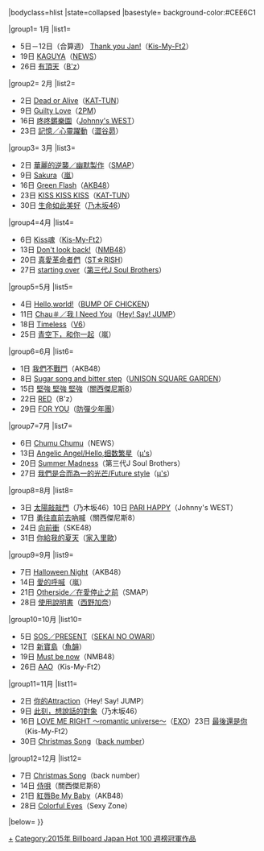 {{Navbox
|name= Billboard JAPAN Hot 100 週榜冠軍 (2015年)
|title= [[Billboard JAPAN]] [[Billboard Japan Hot 100|Hot 100]] 週榜冠軍作品及獲得者{{#if:{{{1|}}}|（{{{1|}}}）|}}
|bodyclass=hlist
|state=<includeonly>collapsed</includeonly>
|basestyle= background-color:#CEE6C1

|group1= 1月
|list1= 
*5日－12日（合算週） [[Thank you Jan!]]（[[Kis-My-Ft2]]）
*19日 [[KAGUYA]]（[[NEWS]]） 
*26日 [[有頂天]]（[[B'z]]）
|group2= 2月
|list2=
*2日 [[Dead or Alive]]（[[KAT-TUN]]）
*9日 [[Guilty Love]]（[[2PM]]）
*16日 [[咚咚鏘樂園]]（[[Johnny's WEST]]）
*23日 [[記憶／心靈躍動]]（[[澀谷昴]]）
|group3= 3月
|list3=
*2日 [[華麗的逆襲／幽默製作]]（[[SMAP]]）
*9日 [[Sakura (嵐)|Sakura]]（[[嵐]]）
*16日 [[Green Flash (AKB48單曲)|Green Flash]]（[[AKB48]]）
*23日 [[KISS KISS KISS]]（[[KAT-TUN]]）
*30日 [[生命如此美好]]（[[乃木坂46]]）
|group4=4月
|list4=
*6日 [[Kiss魂]]（[[Kis-My-Ft2]]）
*13日 [[Don't look back!]]（[[NMB48]]）
*20日 [[真愛革命者們]]（[[歌之王子殿下|ST☆RISH]]）
*27日 [[starting over]]（[[J Soul Brothers|第三代J Soul Brothers]]）
|group5=5月
|list5=
*4日 [[Hello,world!]]（[[BUMP OF CHICKEN]]）
*11日 [[Chau＃/我 I Need You|Chau＃／我 I Need You]]（[[Hey! Say! JUMP]]）
*18日 [[Timeless (V6單曲)|Timeless]]（[[V6 (偶像團體)|V6]]）
*25日 [[青空下，和你一起]]（嵐）
|group6=6月
|list6=
*1日 [[我們不戰鬥]]（AKB48）
*8日 [[Sugar song and bitter step]]（[[UNISON SQUARE GARDEN]]）
*15日 [[堅強 堅強 堅強]]（[[關西傑尼斯8]]）
*22日 [[RED]]（B'z）
*29日 [[FOR YOU (防彈少年團單曲)|FOR YOU]]（[[防彈少年團]]）
|group7=7月
|list7=
*6日 [[Chumu Chumu]]（NEWS）
*13日 [[Angelic Angel/Hello,细数繁星]]（[[μ's]]）
*20日 [[Summer Madness]]（第三代J Soul Brothers）
*27日 [[我們是合而為一的光芒/Future style]]（[[μ's]]）
|group8=8月
|list8=
*3日 [[太陽敲敲門]]（乃木坂46）10日 [[PARI HAPPY]]（Johnny's WEST）
*17日 [[勇往直前去吶喊]]（關西傑尼斯8）
*24日 [[向前衝]]（SKE48）
*31日 [[你給我的夏天]]（[[家入里歐]]）
|group9=9月
|list9=
*7日 [[Halloween Night]]（AKB48）
*14日 [[愛的呼喊]]（嵐）
*21日 [[Otherside/在愛停止之前|Otherside／在愛停止之前]]（SMAP）
*28日 [[使用說明書]]（[[西野加奈]]）
|group10=10月
|list10=
*5日 [[SOS / PRESENT|SOS／PRESENT]]（[[SEKAI NO OWARI]]）
*12日 [[新寶島 (單曲)|新寶島]]（[[魚韻]]）
*19日 [[Must be now]]（NMB48）
*26日 [[AAO]]（Kis-My-Ft2）
|group11=11月
|list11=
*2日 [[你的Attraction]]（Hey! Say! JUMP）
*9日 [[此刻，想說話的對象]]（乃木坂46）
*16日 [[LOVE ME RIGHT ～romantic universe～]]（[[EXO]]）23日 [[最後還是你]]（Kis-My-Ft2）
*30日 [[Christmas Song]]（[[back number]]）
|group12=12月
|list12=
*7日 [[Christmas Song]]（back number）
*14日 [[侍唄]]（關西傑尼斯8）
*21日 [[紅唇Be My Baby]]（AKB48）
*28日 [[Colorful Eyes]]（Sexy Zone）

|below={{Billboard JAPAN 單曲週榜冠軍／年份別模板}}
}}<noinclude>[[Category:2015年 Billboard Japan Hot 100 週榜冠軍作品|+]]</noinclude>
<includeonly>[[Category:2015年 Billboard Japan Hot 100 週榜冠軍作品]]</includeonly>